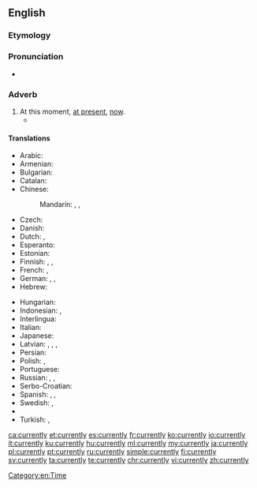 ==English==

===Etymology===
{{suffix|current|ly}}

===Pronunciation===
* {{audio|en-us-currently.ogg|Audio (US)}}

===Adverb===
{{en-adv}}

# At this moment, [[at present]], [[now]].
#* {{quote-magazine|year=2012|month=March-April
|author=John T. Jost
|title=Social Justice: Is It in Our Nature (and Our Future)?
|volume=100|issue=2|page=162
|magazine={{w|American Scientist}}
|url=http://www.americanscientist.org/bookshelf/pub/social-justice-is-it-in-our-nature-and-our-future
|passage=He draws eclectically on studies of baboons, descriptive anthropological accounts of hunter-gatherer societies and, in a few cases, the fossil record. With this biological framework in place, Corning endeavors to show that the capitalist system as '''currently''' practiced in the United States and elsewhere is manifestly unfair.}}

====Translations====
{{trans-top|At this moment}}
* Arabic: {{t|ar|حالياً|tr=Halíyyan}}
* Armenian: {{t|hy|ներկայումս|sc=Armn}}
* Bulgarian: {{t+|bg|понастоящем}}
* Catalan: {{t+|ca|actualment}}
* Chinese:
*: Mandarin: {{t+|cmn|目前|tr=mùqián|sc=Hani}}, {{t+|cmn|此刻|tr=cǐkè|sc=Hani}}, {{t+|cmn|眼前|tr=yǎnqián|sc=Hani}}
* Czech: {{t|cs|momentálně}}
* Danish: {{t|da|i øjeblikket}}
* Dutch: {{t+|nl|momenteel}}, {{t+|nl|huidig}}
* Esperanto: {{t|eo|momente}}
* Estonian: {{t+|et|praegu}}
* Finnish: {{t+|fi|parhaillaan}}, {{t|fi|parastaikaa}}, {{t|fi|tällä hetkellä}}
* French: {{t+|fr|maintenant}}, {{t+|fr|actuellement}}
* German: {{t+|de|momentan}}, {{t+|de|zur Zeit}}, {{t+|de|zurzeit}}
* Hebrew: {{t|he|כַּיּוֹם|tr=kayóm}}
{{trans-mid}}
* Hungarian: {{t+|hu|jelenleg}}
* Indonesian: {{t+|id|sedang}}, {{t+|id|sekarang}}
* Interlingua: {{t|ia|actualmente}}
* Italian: {{t+|it|attualmente}}
* Japanese: {{t+|ja|現在|alt=現在は|tr=げんざいは, genzai-wa}}
* Latvian: {{t+|lv|tagad}}, {{t|lv|patlaban}}, {{t|lv|pašlaik}}, {{t|lv|pašreiz}}
* Persian: {{t|fa|در حال حاضر|tr=dar hâl-e hâzer|sc=fa-Arab}}
* Polish: {{t+|pl|obecnie}}, {{t+|pl|aktualnie}}
* Portuguese: {{t+|pt|atualmente}}
* Russian: {{t|ru|в данный момент|tr=v dánnyj momént}}, {{t|ru|в настоящее время|tr=v nastojáščeje vrémja}}, {{t+|ru|сейчас|tr=sejčás}}
* Serbo-Croatian: {{t|sh|тренутно|sc=Cyrl}}
* Spanish: {{t+|es|actualmente}}, {{t+|es|ahora}}, {{t+|es|hoy}}
* Swedish: {{t+|sv|för närvarande}}, {{t+|sv|nu}}
* {{trreq|th}}
* Turkish: {{t|tr|şu anda}}, {{t+|tr|halen}}
{{trans-bottom}}

[[Category:en:Time]]

[[ca:currently]]
[[et:currently]]
[[es:currently]]
[[fr:currently]]
[[ko:currently]]
[[io:currently]]
[[it:currently]]
[[ku:currently]]
[[hu:currently]]
[[ml:currently]]
[[my:currently]]
[[ja:currently]]
[[pl:currently]]
[[pt:currently]]
[[ru:currently]]
[[simple:currently]]
[[fi:currently]]
[[sv:currently]]
[[ta:currently]]
[[te:currently]]
[[chr:currently]]
[[vi:currently]]
[[zh:currently]]